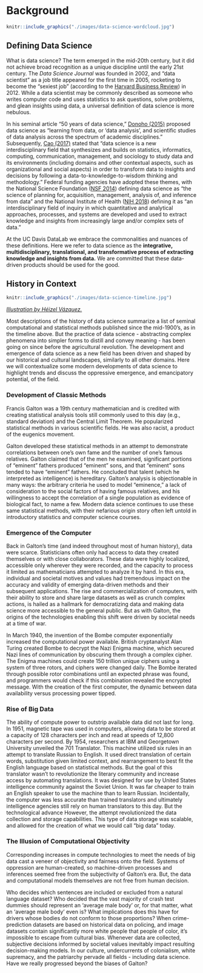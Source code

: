 # Background

```r
knitr::include_graphics("./images/data-science-wordcloud.jpg")
```

## Defining Data Science

What is data science? The term emerged in the mid-20th century, but it did not achieve broad recognition as a unique discipline until the early 21st century. The *Data Science Journal* was founded in 2002, and “data scientist” as a job title appeared for the first time in 2005, rocketing to become the “sexiest job” (according to the [Harvard Business Review](https://hbr.org/2012/10/data-scientist-the-sexiest-job-of-the-21st-century)) in 2012. While a data scientist may be commonly described as someone who writes computer code and uses statistics to ask questions, solve problems, and glean insights using data, a universal definition of data science is more nebulous. 

In his seminal article “50 years of data science,” [Donoho (2015)](https://doi.org/10.1080/10618600.2017.1384734) proposed data science as “learning from data, or ‘data analysis’, and scientific studies of data analysis across the spectrum of academic disciplines.” Subsequently, [Cao (2017)](https://dl.acm.org/doi/10.1145/3076253) stated that “data science is a new interdisciplinary field that synthesizes and builds on statistics, informatics, computing, communication, management, and sociology to study data and its environments (including domains and other contextual aspects, such as organizational and social aspects) in order to transform data to insights and decisions by following a data-to-knowledge-to-wisdom thinking and methodology.” Federal funding agencies have adopted these themes, with the National Science Foundation ([NSF 2014](https://www.nsf.gov/attachments/130849/public/Stodden-StatsNSF.pdf)) defining data science as “the science of planning for, acquisition, management, analysis of, and inference from data” and the National Institute of Health ([NIH 2018](https://datascience.nih.gov/sites/default/files/nih_strategic_plan_for_data_science_final_508.pdf)) defining it as “an interdisciplinary field of inquiry in which quantitative and analytical approaches, processes, and systems are developed and used to extract knowledge and insights from increasingly large and/or complex sets of data.” 

At the UC Davis DataLab we embrace the commonalities and nuances of these definitions. Here we refer to data science as the **integrative, multidisciplinary, translational, and transformative process of extracting knowledge and insights from data.** We are committed that these data-driven products should be used for the good.


## History in Context

```r
knitr::include_graphics("./images/data-science-timeline.jpg")
```
[*Illustration by Héizel Vázquez.*](https://towardsdatascience.com/the-roots-of-data-science-77c71115229)

Most descriptions of the history of data science summarize a list of seminal computational and statistical methods published since the mid-1900's, as in the timeline above. But the practice of data science - abstracting complex phenomena into simpler forms to distill and convey meaning - has been going on since before the agricultural revolution. The development and emergence of data science as a new field has been driven and shaped by our historical and cultural landscapes, similarly to all other domains. Here we will contextualize some modern developments of data science to highlight trends and discuss the oppressive emergence, and emancipatory potential, of the field.

### Development of Classic Methods

Francis Galton was a 19th century mathematician and is credited with creating statistical analysis tools still commonly used to this day (e.g., standard deviation) and the Central Limit Theorem. He popularized statistical methods in various scientific fields. He was also racist, a product of the eugenics movement.

Galton developed these statistical methods in an attempt to demonstrate correlations between one’s own fame and the number of one’s famous relatives. Galton claimed that of the men he examined, significant portions of “eminent” fathers produced “eminent” sons, and that “eminent” sons tended to have “eminent” fathers. He concluded that talent (which he interpreted as intelligence) is hereditary. Galton’s analysis is objectionable in many ways: the arbitrary criteria he used to model “eminence,” a lack of consideration to the social factors of having famous relatives, and his willingness to accept the correlation of a single population as evidence of biological fact, to name a few. Modern data science continues to use these same statistical methods, with their nefarious origin story often left untold in introductory statistics and computer science courses.

### Emergence of the Computer

Back in Galton's time (and indeed throughout most of human history), data were scarce. Statisticians often only had access to data they created themselves or with close collaborators. These data were highly localized, accessible only wherever they were recorded, and the capacity to process it limited as mathematicians attempted to analyze it by hand. In this era, individual and societal motives and values had tremendous impact on the accuracy and validity of emerging data-driven methods and their subsequent applications. The rise and commercialization of computers, with their ability to store and share large datasets as well as crunch complex actions, is hailed as a hallmark for democratizing data and making data science more accessible to the general public. But as with Galton, the origins of the technologies enabling this shift were driven by societal needs at a time of war.

In March 1940, the invention of the Bombe computer exponentially increased the computational power available. British cryptanalyst Alan Turing created Bombe to decrypt the Nazi Enigma machine, which secured Nazi lines of communication by obscuring them through a complex cipher. The Enigma machines could create 150 trillion unique ciphers using a system of three rotors, and ciphers were changed daily. The Bombe iterated through possible rotor combinations until an expected phrase was found, and programmers would check if this combination revealed the encrypted message. With the creation of the first computer, the dynamic between data availability versus processing power tipped. 

### Rise of Big Data

The ability of compute power to outstrip available data did not last for long. In 1951, magnetic tape was used in computers, allowing data to be stored at a capacity of 128 characters per inch and read at speeds of 12,800 characters per second. By 1954, researchers at IBM and Georgetown University unveiled the 701 Translator. This machine utilized six rules in an attempt to translate Russian to English. It used direct translation of certain words, substitution given limited context, and rearrangement to best fit the English language based on statistical methods. But the goal of this translator wasn't to revolutionize the literary community and increase access by automating translations. It was designed for use by United States intelligence community against the Soviet Union. It was far cheaper to train an English speaker to use the machine than to learn Russian. Incidentally, the computer was less accurate than trained translators and ultimately intelligence agencies still rely on human translators to this day. But the technological advance However, the attempt revolutionized the data collection and storage capabilities. This type of data storage was scalable, and allowed for the creation of what we would call “big data” today. 

### The Illusion of Computational Objectivity

Corresponding increases in compute technologies to meet the needs of big data cast a veneer of objectivity and fairness onto the field. Systems of oppression are human-created, so machine-driven processes and inferences seemed free from the subjectivity of Galton's era. But, the data and computational models themselves are not free from human decision. 

Who decides which sentences are included or excluded from a natural language dataset? Who decided that the vast majority of crash test dummies should represent an ‘average male body’ or, for that matter, what an ‘average male body' even is? What implications does this have for drivers whose bodies do not conform to those proportions? When crime-prediction datasets are based on historical data on policing, and image datasets contain significantly more white people that people of color, it's impossible to escape from cultural bias. Whenever data are collected, subjective decisions informed by societal values inevitably impact resulting decision-making models. In our culture, undercurrents of colonialism, white supremacy, and the patriarchy pervade all fields - including data science. Have we really progressed beyond the biases of Galton?